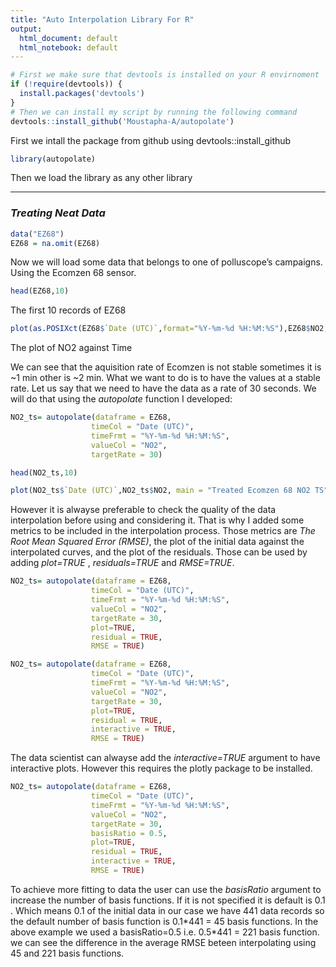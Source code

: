 ```yaml
---
title: "Auto Interpolation Library For R"
output:
  html_document: default
  html_notebook: default
---
```


```r
# First we make sure that devtools is installed on your R envirnoment
if (!require(devtools)) {
  install.packages('devtools')
}  
# Then we can install my script by running the following command
devtools::install_github('Moustapha-A/autopolate')
```
First we intall the package from github using devtools::install_github


```r
library(autopolate)
```
Then we load the library as any other library

***

### *Treating Neat Data*

```r
data("EZ68")
EZ68 = na.omit(EZ68)
```
Now we will load some data that belongs to one of polluscope's campaigns. Using the Ecomzen 68 sensor.

```r
head(EZ68,10)
```
The first 10 records of EZ68

```r
plot(as.POSIXct(EZ68$`Date (UTC)`,format="%Y-%m-%d %H:%M:%S"),EZ68$NO2, main = "Ecomzen 68 NO2 TS", xlab = "Time", ylab = "NO2")
```
The plot of NO2 against Time

We can see that the aquisition rate of Ecomzen is not stable sometimes it is ~1 min other is ~2 min. What we want to do is to have the values at a stable rate. Let us say that we need to have the data as a rate of 30 seconds. We will do that using the *autopolate* function I developed:

```r
NO2_ts= autopolate(dataframe = EZ68,
                  timeCol = "Date (UTC)",
                  timeFrmt = "%Y-%m-%d %H:%M:%S",
                  valueCol = "NO2",
                  targetRate = 30)
```

```r
head(NO2_ts,10)
```

```r
plot(NO2_ts$`Date (UTC)`,NO2_ts$NO2, main = "Treated Ecomzen 68 NO2 TS", xlab = "Time", ylab = "NO2")
```

However it is alwayse preferable to check the quality of the data interpolation before using and considering it. That is why I added some metrics to be included in the interpolation process. Those metrics are *The Root Mean Squared Error (RMSE)*, the plot of the initial data against the interpolated curves, and the plot of the residuals. Those can be used by adding *plot=TRUE* , *residuals=TRUE* and *RMSE=TRUE*.

```r
NO2_ts= autopolate(dataframe = EZ68,
                  timeCol = "Date (UTC)",
                  timeFrmt = "%Y-%m-%d %H:%M:%S",
                  valueCol = "NO2",
                  targetRate = 30,
                  plot=TRUE,
                  residual = TRUE,
                  RMSE = TRUE)
```

```r
NO2_ts= autopolate(dataframe = EZ68,
                  timeCol = "Date (UTC)",
                  timeFrmt = "%Y-%m-%d %H:%M:%S",
                  valueCol = "NO2",
                  targetRate = 30,
                  plot=TRUE,
                  residual = TRUE,
                  interactive = TRUE,
                  RMSE = TRUE)
```

The data scientist can alwayse add the *interactive=TRUE* argument to have interactive plots. However this requires the plotly package to be installed.


```r
NO2_ts= autopolate(dataframe = EZ68,
                  timeCol = "Date (UTC)",
                  timeFrmt = "%Y-%m-%d %H:%M:%S",
                  valueCol = "NO2",
                  targetRate = 30,
                  basisRatio = 0.5,
                  plot=TRUE,
                  residual = TRUE,
                  interactive = TRUE,
                  RMSE = TRUE)
```

To achieve more fitting to data the user can use the *basisRatio* argument to increase the number of basis functions. If it is not specified it is default is 0.1 . Which means 0.1 of the initial data in our case we have 441 data records so the default number of basis function is 0.1\*441 = 45 basis functions. In the above example we used a basisRatio=0.5 i.e. 0.5\*441 = 221 basis function. we can see the difference in the average RMSE beteen interpolating using 45 and 221 basis functions. 
